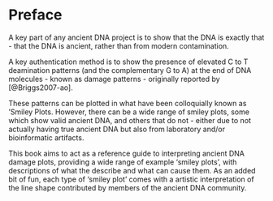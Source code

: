 # Preface {.unnumbered}

A key part of any ancient DNA project is to show that the DNA is exactly that - that the DNA is ancient, rather than from modern contamination.

A key authentication method is to show the presence of elevated C to T deamination patterns (and the complementary G to A) at the end of DNA molecules - known as damage patterns - originally reported by [@Briggs2007-ao]. 

These patterns can be plotted in what have been colloquially known as 'Smiley Plots. However, there can be a wide range of smiley plots, some which show valid ancient DNA, and others that do not - either due to not actually having true ancient DNA but also from laboratory and/or bioinformatic artifacts.

This book aims to act as a reference guide to interpreting ancient DNA damage plots, providing a wide range of example 'smiley plots', with descriptions of what the describe and what can cause them. As an added bit of fun, each type of 'smiley plot' comes with a artistic interpretation of the line shape contributed by members of the ancient DNA community.   
